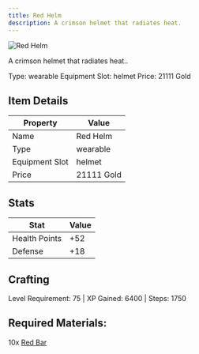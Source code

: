 ```yaml
---
title: Red Helm
description: A crimson helmet that radiates heat.
---
```


<div className="flex items-start gap-6 mb-8">
  <div className="flex-shrink-0">
    <img src="/assets/resources/smithing/red_helm.png" alt="Red Helm" className="w-24 h-24 border rounded-lg" />
  </div>
  <div className="flex-1">
    <div className="space-y-2">
      <p className="text-lg text-muted-foreground">A crimson helmet that radiates heat..</p>
      <div className="flex flex-wrap gap-4 text-sm">
        <span className="px-2 py-1 bg-green-100 dark:bg-green-900 rounded-md">
          Type: wearable
        </span>
        <span className="px-2 py-1 bg-purple-100 dark:bg-purple-900 rounded-md">
          Equipment Slot: helmet
        </span>
        <span className="px-2 py-1 bg-yellow-100 dark:bg-yellow-900 rounded-md">
          Price: 21111 Gold
        </span>
      </div>
    </div>
  </div>
</div>

## Item Details
| Property | Value |
|----------|-------|
| Name | Red Helm |
| Type | wearable |
| Equipment Slot | helmet |
| Price | 21111 Gold |

## Stats
| Stat | Value |
|------|-------|
| Health Points | +52 |
| Defense | +18 |

## Crafting
Level Requirement: 75 | XP Gained: 6400 | Steps: 1750

## Required Materials:
10x [Red Bar](/docs/resources/individual/red_bar)

